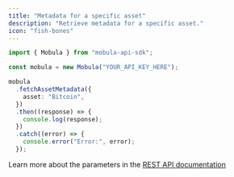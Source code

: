 ```yaml
---
title: "Metadata for a specific asset"
description: "Retrieve metadata for a specific asset."
icon: "fish-bones"
---
```


```typescript
import { Mobula } from "mobula-api-sdk";

const mobula = new Mobula("YOUR_API_KEY_HERE");

mobula
  .fetchAssetMetadata({
    asset: "Bitcoin",
  })
  .then((response) => {
    console.log(response);
  })
  .catch((error) => {
    console.error("Error:", error);
  });
```

Learn more about the parameters in the [REST API documentation](/api-reference/endpoint/metadata)
